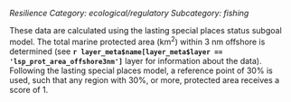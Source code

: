 *Resilience*
*Category: ecological/regulatory*
*Subcategory: fishing*

These data are calculated using the lasting special places status subgoal model.  The total marine protected area (km^2^) within 3 nm offshore is determined (see **`r layer_meta$name[layer_meta$layer == 'lsp_prot_area_offshore3nm']`** layer for information about the data). Following the lasting special places model, a reference point of 30% is used, such that any region with 30%, or more, protected area receives a score of 1. 